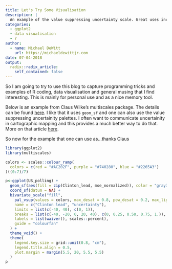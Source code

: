 ```yaml
---
title: Let's Try Some Visualisation
description: |
  An example of the value suppressing uncertainty scale. Great uses include forecast uncertainity.
categories:
  - ggplot2
  - data visualisation
  - r
author:
  - name: Michael DeWitt
    url: https://michaeldewittjr.com
date: 07-04-2018
output:
  radix::radix_article:
    self_contained: false
---
```



So I am going to try to use this blog to capture programming tricks and examples of R coding, data visualisation and general musing that I find interesting. This is mainly for personal use and as a nice memory tool.

Below is an example from Claus Wilke's multiscales package. The details can be found [here](https://github.com/clauswilke/multiscales). I like that it uses `geom_sf` and one can also use the value suppressing uncertainity palettes. I often want to communicate uncertainity in cartographic mapping and this provides a much better way to do that. More on that article [here](https://idl.cs.washington.edu/files/2018-UncertaintyPalettes-CHI.pdf).

So now for the example that one can use as...thanks Claus

```r
library(ggplot2)
library(multiscales)
```

```r
colors <- scales::colour_ramp(
  colors = c(red = "#AC202F", purple = "#740280", blue = "#2265A3")
)((0:7)/7)

p<-ggplot(US_polling) + 
  geom_sf(aes(fill = zip(Clinton_lead, moe_normalized)), color = "gray30", size = 0.2) + 
  coord_sf(datum = NA) +
  bivariate_scale("fill",
    pal_vsup(values = colors, max_desat = 0.8, pow_desat = 0.2, max_light = 0.7, pow_light = 1),
    name = c("Clinton lead", "uncertainty"),
    limits = list(c(-40, 40), c(0, 1)),
    breaks = list(c(-40, -20, 0, 20, 40), c(0, 0.25, 0.50, 0.75, 1.)),
    labels = list(waiver(), scales::percent),
    guide = "colourfan"
  ) +
  theme_void() +
  theme(
    legend.key.size = grid::unit(0.8, "cm"),
    legend.title.align = 0.5,
    plot.margin = margin(5.5, 20, 5.5, 5.5)
  )
p

```
